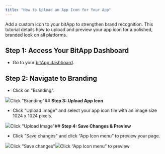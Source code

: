 ```yaml
---
title: "How to Upload an App Icon for Your App"
---
```


Add a custom icon to your bitApp to strengthen brand recognition. This tutorial details how to upload and preview your app icon for a polished, branded look on all platforms.

## **Step 1: Access Your BitApp Dashboard**

* Go to your [bitApp dashboard](https://app.bitbybit.studio/bitapp/design).

## **Step 2: Navigate to Branding**

* Click on "Branding".

![](https://cdn.prod.website-files.com/659655f5b20d395a5c69efcf/66f231eff265ded09dbabe15_AD_4nXf1VzB8vo2G4rkhbVpeJdZ-9yc9cfJtaHN8iN6tp6CWywIFRIxqxL4eGw-kAPZ6614gkwBh8wGuMtr7XI-3st7BTM9zH-Vwje1oLT_FoWMrWgDH2daSUdpQUODDz4AGuOW2760ZLm5G606U2xPeFij71eZb.png)Click "Branding"## **Step 3: Upload App Icon**

* Click "Upload Image" and select your app icon file with an image size 1024 x 1024 pixels.  


![](https://cdn.prod.website-files.com/659655f5b20d395a5c69efcf/66f231f0ebee3dcd92e3ca3e_AD_4nXeVbKpDZbagKcGvl8RkkWKptKvcLdVGlE27b48JHXW1lcFyGb1KO1lbWNIKJrH-9xrncLednUxNyAcM452gbUYRrOHNqSQZ7Xhggc1vtVEmrlBhCXyYkNifYeRx3BQnKCpMZLb9Nu-6F_V6P2Uk44SWJXae.png)Click "Upload Image"## **Step 4: Save Changes & Preview**

* Click "Save changes" and click “App Icon menu” to preview your page.  


![](https://cdn.prod.website-files.com/659655f5b20d395a5c69efcf/66f231efabea599a40ac5596_AD_4nXfLJ87bZe70KGa9yT-1qbICL56XtTjYCRCRB4TsWa-77Q_SAV3OqPA67GUX1eqTqu1is_tnMBmTVfBc59lntlrSYBEXoI7f8SIn2AadmkxJ073N0634QZhu-5y7ITdjotFRhxKMzqezsY_uSxw78KNAul05.png)Click "Save changes"![](https://cdn.prod.website-files.com/659655f5b20d395a5c69efcf/66f231ef61a296ee21a74ded_AD_4nXdKJtDgJvF2lZsZMaVHvhvKc79c0DI83i_bqRBFws1R7Y4fn8FGPd6NNsIExxgk92zUMvVqz8qYpkRydChfWBGd7meCWGniME2YKCSpwprDeCpQS9lsy00de5csV8PnJvaHWTJtBSFi7bv4sWxmV4o2egU.png)Click “App Icon menu” to preview
